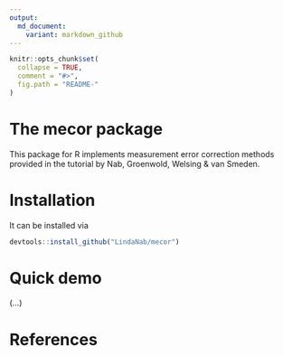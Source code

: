 ```yaml
---
output:
  md_document:
    variant: markdown_github
---
```


<!-- README.md is generated from README.Rmd. Please edit that file -->

```r
knitr::opts_chunk$set(
  collapse = TRUE,
  comment = "#>",
  fig.path = "README-"
)
```

# The mecor package
This package for R implements measurement error correction methods provided in the tutorial by Nab, Groenwold, Welsing & van Smeden. 

# Installation
It can be installed via
```r
devtools::install_github("LindaNab/mecor")
```

# Quick demo
(...)

# References
